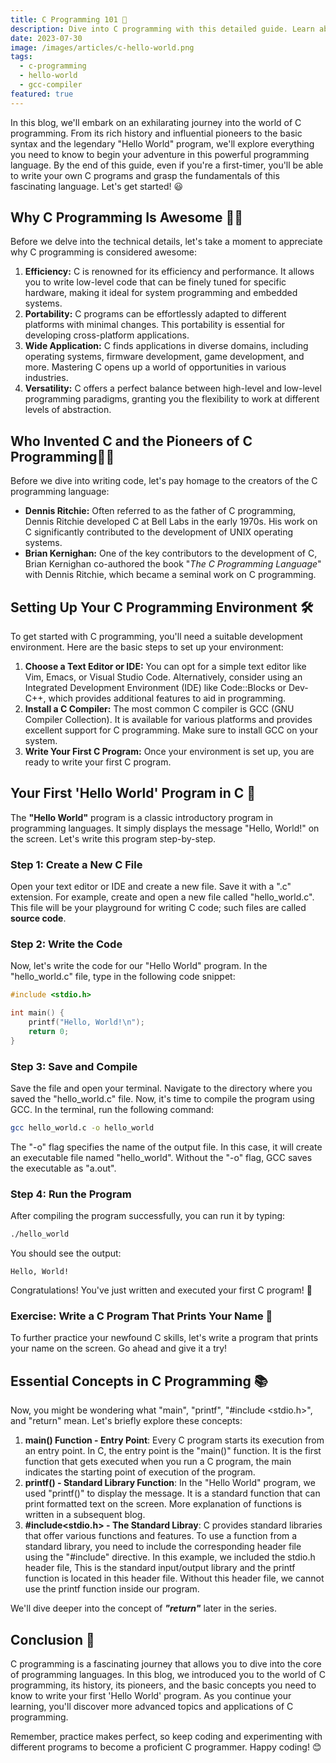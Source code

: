 ```yaml
---
title: C Programming 101 🚀
description: Dive into C programming with this detailed guide. Learn about its history, fundamental syntax, and write your first 'Hello World' program.
date: 2023-07-30
image: /images/articles/c-hello-world.png
tags:
  - c-programming
  - hello-world
  - gcc-compiler
featured: true
---
```


In this blog, we'll embark on an exhilarating journey into the world of C programming. From its rich history and influential pioneers to the basic syntax and the legendary "Hello World" program, we'll explore everything you need to know to begin your adventure in this powerful programming language. By the end of this guide, even if you're a first-timer, you'll be able to write your own C programs and grasp the fundamentals of this fascinating language. Let's get started! 😃

## Why C Programming Is Awesome 🤷🏽

Before we delve into the technical details, let's take a moment to appreciate why C programming is considered awesome:

1. **Efficiency:** C is renowned for its efficiency and performance. It allows you to write low-level code that can be finely tuned for specific hardware, making it ideal for system programming and embedded systems.
2. **Portability:** C programs can be effortlessly adapted to different platforms with minimal changes. This portability is essential for developing cross-platform applications.
3. **Wide Application:** C finds applications in diverse domains, including operating systems, firmware development, game development, and more. Mastering C opens up a world of opportunities in various industries.
4. **Versatility:** C offers a perfect balance between high-level and low-level programming paradigms, granting you the flexibility to work at different levels of abstraction.

## Who Invented C and the Pioneers of C Programming👨‍💻

Before we dive into writing code, let's pay homage to the creators of the C programming language:

- **Dennis Ritchie:** Often referred to as the father of C programming, Dennis Ritchie developed C at Bell Labs in the early 1970s. His work on C significantly contributed to the development of UNIX operating systems.
- **Brian Kernighan:** One of the key contributors to the development of C, Brian Kernighan co-authored the book "_The C Programming Language_" with Dennis Ritchie, which became a seminal work on C programming.

## Setting Up Your C Programming Environment 🛠️

To get started with C programming, you'll need a suitable development environment. Here are the basic steps to set up your environment:

1. **Choose a Text Editor or IDE:** You can opt for a simple text editor like Vim, Emacs, or Visual Studio Code. Alternatively, consider using an Integrated Development Environment (IDE) like Code::Blocks or Dev-C++, which provides additional features to aid in programming.
2. **Install a C Compiler:** The most common C compiler is GCC (GNU Compiler Collection). It is available for various platforms and provides excellent support for C programming. Make sure to install GCC on your system.
3. **Write Your First C Program:** Once your environment is set up, you are ready to write your first C program.

## Your First 'Hello World' Program in C 👋

The **"Hello World"** program is a classic introductory program in programming languages. It simply displays the message "Hello, World!" on the screen. Let's write this program step-by-step.

### Step 1: Create a New C File

Open your text editor or IDE and create a new file. Save it with a ".c" extension. For example, create and open a new file called "hello_world.c". This file will be your playground for writing C code; such files are called **source code**.

### Step 2: Write the Code

Now, let's write the code for our "Hello World" program. In the "hello_world.c" file, type in the following code snippet:

```c
#include <stdio.h>

int main() {
    printf("Hello, World!\n");
    return 0;
}
```

### Step 3: Save and Compile

Save the file and open your terminal. Navigate to the directory where you saved the "hello_world.c" file. Now, it's time to compile the program using GCC. In the terminal, run the following command:

```bash
gcc hello_world.c -o hello_world
```

The "-o" flag specifies the name of the output file. In this case, it will create an executable file named "hello_world". Without the "-o" flag, GCC saves the executable as "a.out".

### Step 4: Run the Program

After compiling the program successfully, you can run it by typing:

```bash
./hello_world
```

You should see the output:

```plaintext
Hello, World!
```

Congratulations! You've just written and executed your first C program! 🎉

### Exercise: Write a C Program That Prints Your Name 📝

To further practice your newfound C skills, let's write a program that prints your name on the screen. Go ahead and give it a try!

## Essential Concepts in C Programming 📚

Now, you might be wondering what "main", "printf", "#include &lt;stdio.h&gt;", and "return" mean. Let's briefly explore these concepts:

1. **main() Function - Entry Point**: Every C program starts its execution from an entry point. In C, the entry point is the "main()" function. It is the first function that gets executed when you run a C program, the main indicates the starting point of execution of the program.
2. **printf() - Standard Library Function**: In the "Hello World" program, we used "printf()" to display the message. It is a standard function that can print formatted text on the screen. More explanation of functions is written in a subsequent blog.
3. **#include&lt;stdio.h&gt; - The Standard Libray**: C provides standard libraries that offer various functions and features. To use a function from a standard library, you need to include the corresponding header file using the "#include" directive. In this example, we included the stdio.h header file, This is the standard input/output library and the printf function is located in this header file. Without this header file, we cannot use the printf function inside our program.

We'll dive deeper into the concept of **_"return"_** later in the series.

## Conclusion 🏁

C programming is a fascinating journey that allows you to dive into the core of programming languages. In this blog, we introduced you to the world of C programming, its history, its pioneers, and the basic concepts you need to know to write your first 'Hello World' program. As you continue your learning, you'll discover more advanced topics and applications of C programming.

Remember, practice makes perfect, so keep coding and experimenting with different programs to become a proficient C programmer. Happy coding! 😊
